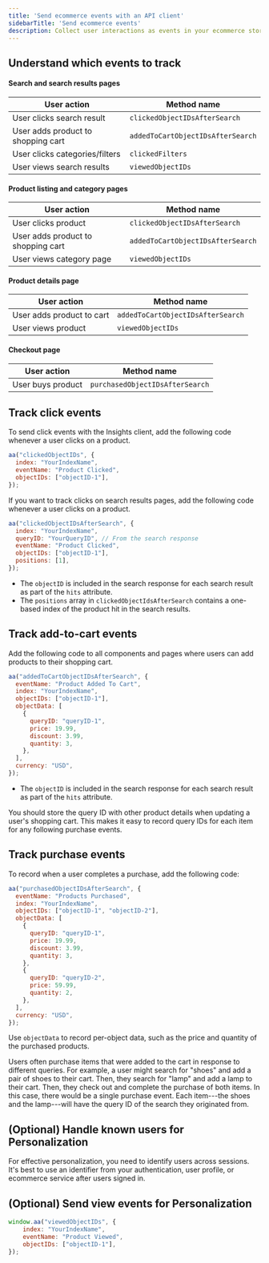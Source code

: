 ```yaml
---
title: 'Send ecommerce events with an API client'
sidebarTitle: 'Send ecommerce events'
description: Collect user interactions as events in your ecommerce store.
---
```





## Understand which events to track


#### Search and search results pages

| User action                        | Method name                       |
| ---------------------------------- | --------------------------------- |
| User clicks search result          | `clickedObjectIDsAfterSearch`     |
| User adds product to shopping cart | `addedToCartObjectIDsAfterSearch` |
| User clicks categories/filters     | `clickedFilters`                  |
| User views search results          | `viewedObjectIDs`                 |

#### Product listing and category pages

| User action                        | Method name                       |
| ---------------------------------- | --------------------------------- |
| User clicks product                | `clickedObjectIDsAfterSearch`     |
| User adds product to shopping cart | `addedToCartObjectIDsAfterSearch` |
| User views category page           | `viewedObjectIDs`                 |

#### Product details page

| User action               | Method name                       |
| ------------------------- | --------------------------------- |
| User adds product to cart | `addedToCartObjectIDsAfterSearch` |
| User views product        | `viewedObjectIDs`                 |

#### Checkout page

| User action       | Method name                     |
| ----------------- | ------------------------------- |
| User buys product | `purchasedObjectIDsAfterSearch` |


## Track click events

To send click events with the Insights client, add the following code
whenever a user clicks on a product.

```js JavaScript]
aa("clickedObjectIDs", {
  index: "YourIndexName",
  eventName: "Product Clicked",
  objectIDs: ["objectID-1"],
});
```

If you want to track clicks on search results pages, add the following code whenever a user clicks on a product.

```js JavaScript
aa("clickedObjectIDsAfterSearch", {
  index: "YourIndexName",
  queryID: "YourQueryID", // From the search response
  eventName: "Product Clicked",
  objectIDs: ["objectID-1"],
  positions: [1],
});
```

- The `objectID` is included in the search response for each search result as part of the `hits` attribute.
- The `positions` array in `clickedObjectIdsAfterSearch` contains a one-based index of the product hit in the search results.

## Track add-to-cart events

Add the following code to all components and pages where users can add products to their shopping cart.

```js JavaScript
aa("addedToCartObjectIDsAfterSearch", {
  eventName: "Product Added To Cart",
  index: "YourIndexName",
  objectIDs: ["objectID-1"],
  objectData: [
    {
      queryID: "queryID-1",
      price: 19.99,
      discount: 3.99,
      quantity: 3,
    },
  ],
  currency: "USD",
});
```

- The `objectID` is included in the search response for each search result as part of the `hits` attribute.

You should store the query ID with other product details when updating a user's shopping cart.
This makes it easy to record query IDs for each item for any following purchase events.

## Track purchase events

To record when a user completes a purchase,
add the following code:

```js JavaScript
aa("purchasedObjectIDsAfterSearch", {
  eventName: "Products Purchased",
  index: "YourIndexName",
  objectIDs: ["objectID-1", "objectID-2"],
  objectData: [
    {
      queryID: "queryID-1",
      price: 19.99,
      discount: 3.99,
      quantity: 3,
    },
    {
      queryID: "queryID-2",
      price: 59.99,
      quantity: 2,
    },
  ],
  currency: "USD",
});
```

Use `objectData` to record per-object data, such as the price and quantity of the purchased products.

Users often purchase items that were added to the cart in response to different queries.
For example, a user might search for "shoes" and add a pair of shoes to their cart.
Then, they search for "lamp" and add a lamp to their cart. Then, they check out and complete the purchase of both items.
In this case, there would be a single purchase event.
Each item---the shoes and the lamp---will have the query ID of
the search they originated from.

## (Optional) Handle known users for Personalization

For effective personalization, you need to identify users across sessions.
It's best to use an identifier from your authentication,
user profile, or ecommerce service after users signed in.


## (Optional) Send view events for Personalization


```js JavaScript
window.aa("viewedObjectIDs", {
    index: "YourIndexName",
    eventName: "Product Viewed",
    objectIDs: ["objectID-1"],
});
```